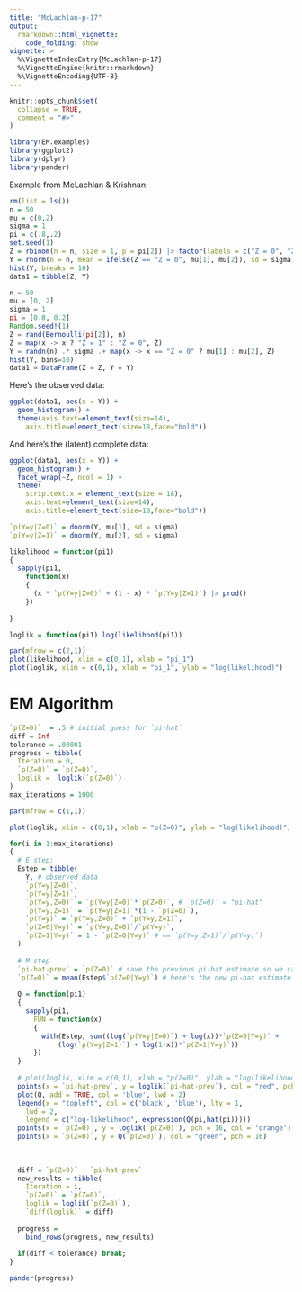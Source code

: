 ```yaml
---
title: "McLachlan-p-17"
output: 
  rmarkdown::html_vignette:
    code_folding: show
vignette: >
  %\VignetteIndexEntry{McLachlan-p-17}
  %\VignetteEngine{knitr::rmarkdown}
  %\VignetteEncoding{UTF-8}
---
```


```r
knitr::opts_chunk$set(
  collapse = TRUE,
  comment = "#>"
)
```


```r
library(EM.examples)
library(ggplot2)
library(dplyr)
library(pander)
```

Example from McLachlan & Krishnan:

```r
rm(list = ls())
n = 50
mu = c(0,2)
sigma = 1
pi = c(.8,.2)
set.seed(1)
Z = rbinom(n = n, size = 1, p = pi[2]) |> factor(labels = c("Z = 0", "Z = 1"))
Y = rnorm(n = n, mean = ifelse(Z == "Z = 0", mu[1], mu[2]), sd = sigma)
hist(Y, breaks = 10)
data1 = tibble(Z, Y)

```

```julia
n = 50
mu = [0, 2]
sigma = 1
pi = [0.8, 0.2]
Random.seed!(1)
Z = rand(Bernoulli(pi[2]), n)
Z = map(x -> x ? "Z = 1" : "Z = 0", Z)
Y = randn(n) .* sigma .+ map(x -> x == "Z = 0" ? mu[1] : mu[2], Z)
hist(Y, bins=10)
data1 = DataFrame(Z = Z, Y = Y)
```

Here's the observed data:

```r
ggplot(data1, aes(x = Y)) +
  geom_histogram() +
  theme(axis.text=element_text(size=14),
    axis.title=element_text(size=18,face="bold"))

```

And here's the (latent) complete data:

```r
ggplot(data1, aes(x = Y)) +
  geom_histogram() +
  facet_wrap(~Z, ncol = 1) +
  theme(
    strip.text.x = element_text(size = 18),
    axis.text=element_text(size=14),
    axis.title=element_text(size=18,face="bold"))

```

```r

`p(Y=y|Z=0)` = dnorm(Y, mu[1], sd = sigma)
`p(Y=y|Z=1)` = dnorm(Y, mu[2], sd = sigma)

likelihood = function(pi1)
{
  sapply(pi1, 
    function(x)
    {
      (x * `p(Y=y|Z=0)` + (1 - x) * `p(Y=y|Z=1)`) |> prod()
    })
  
}

loglik = function(pi1) log(likelihood(pi1))

par(mfrow = c(2,1))
plot(likelihood, xlim = c(0,1), xlab = "pi_1")
plot(loglik, xlim = c(0,1), xlab = "pi_1", ylab = "log(likelihood)")
```

# EM Algorithm

```r

`p(Z=0)`  = .5 # initial guess for `pi-hat`
diff = Inf
tolerance = .00001
progress = tibble(
  Iteration = 0,
  `p(Z=0)` = `p(Z=0)`,
  loglik =  loglik(`p(Z=0)`)
)
max_iterations = 1000

par(mfrow = c(1,1))

plot(loglik, xlim = c(0,1), xlab = "p(Z=0)", ylab = "log(likelihood)", lwd = 2)

for(i in 1:max_iterations)
{
  # E step:
  Estep = tibble(
    Y, # observed data
    `p(Y=y|Z=0)`,
    `p(Y=y|Z=1)`,
    `p(Y=y,Z=0)` = `p(Y=y|Z=0)`*`p(Z=0)`, # `p(Z=0)` = "pi-hat"
    `p(Y=y,Z=1)` = `p(Y=y|Z=1)`*(1 - `p(Z=0)`),
    `p(Y=y)` = `p(Y=y,Z=0)` + `p(Y=y,Z=1)`,
    `p(Z=0|Y=y)` = `p(Y=y,Z=0)`/`p(Y=y)`,
    `p(Z=1|Y=y)` = 1 - `p(Z=0|Y=y)` # == `p(Y=y,Z=1)`/`p(Y=y)`)
  )
  
  # M step
  `pi-hat-prev` = `p(Z=0)` # save the previous pi-hat estimate so we can graph our progress
  `p(Z=0)` = mean(Estep$`p(Z=0|Y=y)`) # here's the new pi-hat estimate
  
  Q = function(pi1)
  {
    sapply(pi1, 
      FUN = function(x)
      {
        with(Estep, sum((log(`p(Y=y|Z=0)`) + log(x))*`p(Z=0|Y=y)` +
            (log(`p(Y=y|Z=1)`) + log(1-x))*`p(Z=1|Y=y)`))
      })
  }
  
  # plot(loglik, xlim = c(0,1), xlab = "p(Z=0)", ylab = "log(likelihood)", lwd = 2)
  points(x = `pi-hat-prev`, y = loglik(`pi-hat-prev`), col = "red", pch = 16)
  plot(Q, add = TRUE, col = 'blue', lwd = 2)
  legend(x = "topleft", col = c('black', 'blue'), lty = 1, 
    lwd = 2,
    legend = c("log-likelihood", expression(Q(pi,hat(pi)))))
  points(x = `p(Z=0)`, y = loglik(`p(Z=0)`), pch = 16, col = 'orange')
  points(x = `p(Z=0)`, y = Q(`p(Z=0)`), col = "green", pch = 16)
  
  
  
  diff = `p(Z=0)` - `pi-hat-prev`
  new_results = tibble(
    Iteration = i,
    `p(Z=0)` = `p(Z=0)`,
    loglik = loglik(`p(Z=0)`),
    `diff(loglik)` = diff)
  
  progress = 
    bind_rows(progress, new_results)
  
  if(diff < tolerance) break;  
}

pander(progress)


```


